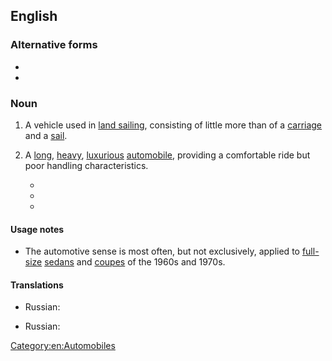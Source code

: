 ==English==
{{wikipedia}}

===Alternative forms===
* {{l|en|landyacht}}
* {{l|en|land-yacht}}

===Noun===
{{en-noun}}

# A vehicle used in [[land sailing]], consisting of little more than of a [[carriage]] and a [[sail]].
# {{lb|en|colloquial}} A [[long]], [[heavy]], [[luxurious]] [[automobile]], providing a comfortable ride but poor handling characteristics.
#* {{quote-journal|en|author=Michael Lamm|title=Driving the '79 General Motors Cars|journal=Popular Mechanics|year=1978|month=October|text=For example, will the traditional Eldorado buyer willingly step from his 5052-pound, 19-foot-long 1978 '''land yacht''' into a 1979 version weighing 1155 pounds less and measuring nearly two feet shorter? Is he willing to pay the same or more cash for this smaller, lighter car?}}
#* {{quote-book|en|author=Greta Olson|title=Criminals as Animals from Shakespeare to Lombroso|year=2013|text=A frequently cited example is a “'''land yacht'''” to describe an SUV: this blend creates a structure out of the ideas behind it, suggesting that the large car moves on the road like a yacht over water}}
#* {{quote-book|en|author=Robert Lashley|title=The Mind Full|year=2017|text=She owned a '''land yacht''' of a car called a Chevrolet Monte Carlo. It had the softest suspension of any car he had ridden in.}}

====Usage notes====
* The automotive sense is most often, but not exclusively, applied to [[full-size]] [[sedan]]s and [[coupe]]s of the 1960s and 1970s.

====Translations====
{{trans-top|vehicle used in land sailing}}
{{trans-mid}}
* Russian: {{t+|ru|[[колёсный]] [[бу́ер]]|m}}
{{trans-bottom}}
{{trans-top|long, heavy automobile}}
{{trans-mid}}
* Russian: {{t+|ru|чемода́н|m}} {{qualifier|of a sedan; slang}}
{{trans-bottom}}

[[Category:en:Automobiles]]